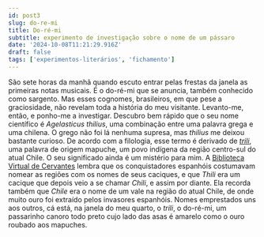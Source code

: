 ```yaml
---
id: post3
slug: do-re-mi
title: Do-ré-mi
subtitle: experimento de investigação sobre o nome de um pássaro
date: '2024-10-08T11:21:29.916Z'
draft: false
tags: ['experimentos-literários', 'fichamento']
---
```



São sete horas da manhã quando escuto entrar pelas frestas da janela as primeiras notas musicais. 
É o do-ré-mi que se anuncia, também conhecido como sargento. Mas esses cognomes, brasileiros, 
em que pese a graciosidade, não revelam toda a história do meu visitante. Levanto-me, então, 
e ponho-me a investigar. Descubro bem rápido que o seu nome científico é _Agelasticus thilius_, 
uma combinação entre uma palavra grega e uma chilena. O grego não foi lá nenhuma supresa, mas 
_thilius_ me deixou bastante curioso. De acordo com a filologia, esse termo é derivado de
_[trili](https://www.scielo.cl/scielo.php?script=sci_arttext&pid=S0718-93032010000200008)_, 
uma palavra de origem mapuche, um povo indígena da região centro-sul do atual Chile. 
O seu significado ainda é um mistério para mim. A [Biblioteca Virtual de Cervantes](https://www.cervantesvirtual.com/obra-visor/la-araucana-ilustraciones--0/html/016456e2-82b2-11df-acc7-002185ce6064_57.html)
lembra que os conquistadores espanhóis costumavam nomear as regiões com os 
nomes de seus caciques, e que _Thili_ era um cacique que depois veio a se chamar _Chili_, 
e assim por diante. Ela recorda também que _Chile_ era o nome de um vale na região do atual Chile,
de onde muito ouro foi extraído pelos invasores espanhóis. Nomes emprestados uns aos
outros, cá está, na janela do meu quarto, o _trili_, o do-ré-mi, um passarinho canoro todo preto
cujo lado das asas é amarelo como o ouro roubado aos mapuches. 
